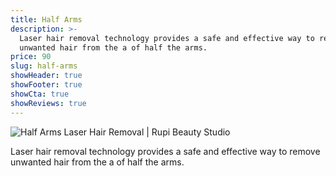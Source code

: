 ```yaml
---
title: Half Arms
description: >-
  Laser hair removal technology provides a safe and effective way to remove
  unwanted hair from the a of half the arms.
price: 90
slug: half-arms
showHeader: true
showFooter: true
showCta: true
showReviews: true
---
```


![Half Arms Laser Hair Removal | Rupi Beauty Studio](/uploads/services/laser-hair-removal.webp 'Half Arms Laser Hair Removal  | Rupi Beauty Studio')

Laser hair removal technology provides a safe and effective way to remove unwanted hair from the a of half the arms.
